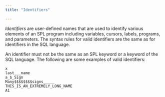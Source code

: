 ```yaml
---
title: "Identifiers"

---
```


<div id="identifiers" class="registered_link"></div>

*Identifiers* are user-defined names that are used to identify various elements of an SPL program including variables, cursors, labels, programs, and parameters. The syntax rules for valid identifiers are the same as for identifiers in the SQL language.

An identifier must not be the same as an SPL keyword or a keyword of the SQL language. The following are some examples of valid identifiers:

```text
x
last___name
a_$_Sign
Many$$$$$$$$signs_____
THIS_IS_AN_EXTREMELY_LONG_NAME
A1
```
